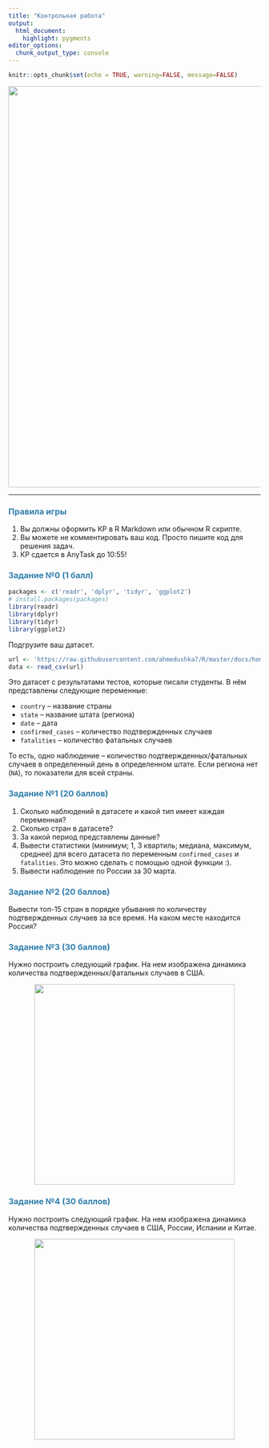 ```yaml
---
title: "Контрольная работа"
output: 
  html_document:
    highlight: pygments
editor_options: 
  chunk_output_type: console
---
```

<style>
h1,
h2,
h3,
h4,
h5,
h6  {
  color: #317eac;
}
</style>
```r
knitr::opts_chunk$set(echo = TRUE, warning=FALSE, message=FALSE)
```

<center>
![](pictures/covid19.jpg){width=800px}
</center>
---

### Правила игры

1. Вы должны оформить КР в R Markdown или обычном R скрипте.
2. Вы можете не комментировать ваш код. Просто пишите код для решения задач.
3. КР сдается в AnyTask до 10:55!

### Задание №0 (1 балл)


```r
packages <- c('readr', 'dplyr', 'tidyr', 'ggplot2')
# install.packages(packages)
library(readr)
library(dplyr)
library(tidyr)
library(ggplot2)
```

Подгрузите ваш датасет.

```r
url <- 'https://raw.githubusercontent.com/ahmedushka7/R/master/docs/homeworks/test/data/covid.csv'
data <- read_csv(url)
```

Это датасет с результатами тестов, которые писали студенты. В нём представлены следующие переменные:


* `country` -- название страны
* `state` -- название штата (региона)
* `date` -- дата
* `confirmed_cases` -- количество подтвержденных случаев
* `fatalities` -- количество фатальных случаев

То есть, одно наблюдение -- количество подтвержденных/фатальных случаев в определенный день в определенном штате. Если региона нет (`NA`), то показатели для всей страны.

### Задание №1 (20 баллов)

1. Сколько наблюдений в датасете и какой тип имеет каждая переменная?
2. Сколько стран в датасете?
3. За какой период представлены данные?
4. Вывести статистики (минимум; 1, 3 квартиль; медиана, максимум, среднее) для всего датасета по переменным `confirmed_cases` и `fatalities`. Это можно сделать с помощью одной функции :).
5. Вывести наблюдение по России за 30 марта.

### Задание №2 (20 баллов)

Вывести топ-15 стран в порядке убывания по количеству подтвержденных случаев за все время. На каком месте находится Россия?

### Задание №3 (30 баллов)

Нужно построить следующий график. На нем изображена динамика количества подтвержденных/фатальных случаев в США.

<center>
![](pictures/ex3.png){width=400px}
</center>

### Задание №4 (30 баллов)

Нужно построить следующий график. На нем изображена динамика количества подтвержденных случаев в США, России, Испании и Китае.

<center>
![](pictures/ex4.png){width=400px}
</center>
